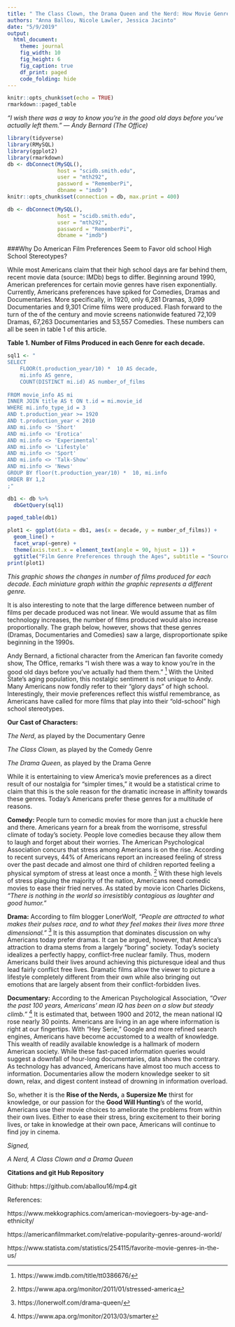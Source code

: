 ```yaml
---
title: " The Class Clown, the Drama Queen and the Nerd: How Movie Genres are mirroring our favorite High School Stereotypes "
authors: "Anna Ballou, Nicole Lawler, Jessica Jacinto"
date: "5/9/2019"
output: 
  html_document:
    theme: journal
    fig_width: 10
    fig_height: 6
    fig_caption: true
    df_print: paged
    code_folding: hide
---
```


```r
knitr::opts_chunk$set(echo = TRUE)
rmarkdown::paged_table
```

*“I wish there was a way to know you're in the good old days before you've actually left them.” ― Andy Bernard (The Office)*

```r
library(tidyverse)
library(RMySQL)
library(ggplot2)
library(rmarkdown)
db <- dbConnect(MySQL(), 
                host = "scidb.smith.edu", 
                user = "mth292", 
                password = "RememberPi", 
                dbname = "imdb")
knitr::opts_chunk$set(connection = db, max.print = 400)
```

```r
db <- dbConnect(MySQL(),
                host = "scidb.smith.edu",
                user = "mth292",
                password = "RememberPi",
                dbname = "imdb")
```

###Why Do American Film Preferences Seem to Favor old school High School Stereotypes?


While most Americans claim that their high school days are far behind them, recent movie data (source: IMDb) begs to differ. Beginning around 1990, American preferences for certain movie genres have risen exponentially. Currently, Americans preferences have spiked for Comedies, Dramas and Documentaries. More specifically, in 1920, only 6,281 Dramas, 3,099 Documentaries and 9,301 Crime films were produced. Flash forward to the turn of the of the century and movie screens nationwide featured 72,109 Dramas, 67,263 Documentaries and 53,557 Comedies. These numbers can all be seen in table 1 of this article. 


**Table 1. Number of Films Produced in each Genre for each decade.**                 
```r
sql1 <- "
SELECT 
	FLOOR(t.production_year/10) *  10 AS decade,
	mi.info AS genre, 
	COUNT(DISTINCT mi.id) AS number_of_films
    
FROM movie_info AS mi
INNER JOIN title AS t ON t.id = mi.movie_id
WHERE mi.info_type_id = 3
AND t.production_year >= 1920
AND t.production_year < 2010
AND mi.info <> 'Short'
AND mi.info <> 'Erotica'
AND mi.info <> 'Experimental'
AND mi.info <> 'Lifestyle'
AND mi.info <> 'Sport'
AND mi.info <> 'Talk-Show'
AND mi.info <> 'News'
GROUP BY floor(t.production_year/10) *  10, mi.info
ORDER BY 1,2
;"

db1 <- db %>%
  dbGetQuery(sql1)

paged_table(db1)
```

```r
plot1 <- ggplot(data = db1, aes(x = decade, y = number_of_films)) +
  geom_line() +
  facet_wrap(~genre) +
  theme(axis.text.x = element_text(angle = 90, hjust = 1)) +
  ggtitle("Film Genre Preferences through the Ages", subtitle = "Source: IMDb")
print(plot1)
```

*This graphic shows the changes in number of films produced for each decade. Each miniature graph within the graphic represents a different genre.*

It is also interesting to note that the large difference between number of films per decade produced was not linear. We would assume that as film technology increases, the number of films produced would also increase proportionally. The graph below, however, shows that these genres (Dramas, Documentaries and Comedies) saw a large, disproportionate spike beginning in the 1990s. 

Andy Bernard, a fictional character from the American fan favorite comedy show, The Office, remarks “I wish there was a way to know you’re in the good old days before you’ve actually had them them.” [^1]  With the United State’s aging population, this nostalgic sentiment is not unique to Andy. Many Americans now fondly refer to their “glory days” of high school. Interestingly, their movie preferences reflect this wistful remembrance, as Americans have called for more films that play into their “old-school” high school stereotypes. 


**Our Cast of Characters:**

*The Nerd*, as played by the Documentary Genre

*The Class Clown*, as played by the Comedy Genre

*The Drama Queen*, as played by the Drama Genre 

While it is entertaining to view America’s movie preferences as a direct result of our nostalgia for “simpler times,” it would be a statistical crime to claim that this is the sole reason for the dramatic increase in affinity towards these genres.  Today’s Americans prefer these genres for a multitude of reasons. 

**Comedy:** People turn to comedic movies for more than just a chuckle here and there.  Americans yearn for a break from the worrisome, stressful climate of today’s society. People love comedies because they allow them to laugh and forget about their worries.  The American Psychological Association concurs that stress among Americans is on the rise. According to recent surveys, 44% of Americans report an increased feeling of stress over the past decade and almost one third of children reported feeling a physical symptom of stress at least once a month. [^2] With these high levels of stress plaguing the majority of the nation, Americans need comedic movies to ease their fried nerves. As stated by movie icon Charles Dickens, *“There is nothing in the world so irresistibly contagious as laughter and good humor.”*

**Drama:**  According to film blogger LonerWolf, *“People are attracted to what makes their pulses race, and to what they feel makes their lives more three dimensional.”* [^3] It is this assumption that dominates discussion on why Americans today prefer dramas. It can be argued, however, that America’s attraction to drama stems from a largely “boring” society. Today’s society idealizes a perfectly happy, conflict-free nuclear family. Thus, modern Americans build their lives around achieving this picturesque ideal and thus lead fairly conflict free lives.  Dramatic films allow the viewer to picture a lifestyle completely different from their own while also bringing out emotions that are largely absent from their conflict-forbidden lives. 

**Documentary:**  According to the American Psychological Association, *“Over the past 100 years, Americans' mean IQ has been on a slow but steady climb.”* [^4] It is estimated that, between 1900 and 2012, the mean national IQ rose nearly 30 points. Americans are living in an age where information is right at our fingertips. With “Hey Serie,” Google and more refined search engines, Americans have become accustomed to a wealth of knowledge. This wealth of readily available knowledge is a hallmark of modern American society. While these fast-paced information queries would suggest a downfall of hour-long documentaries, data shows the contrary. As technology has advanced, Americans have almost too much access to information. Documentaries allow the modern knowledge seeker to sit down, relax, and digest content instead of drowning in information overload. 

So, whether it is the **Rise of the Nerds,**  a **Supersize Me** thirst for knowledge, or our passion for the **Good Will Hunting**’s of the world, Americans use their movie choices to ameliorate the problems from within their own lives. Either to ease their stress, bring excitement to their boring lives, or take in knowledge at their own pace, Americans will continue to find joy in cinema. 

*Signed,*

*A Nerd, A Class Clown and a Drama Queen*


**Citations and git Hub Repository**

Github: https://github.com/aballou16/mp4.git

References:

https://www.mekkographics.com/american-moviegoers-by-age-and-ethnicity/

https://americanfilmmarket.com/relative-popularity-genres-around-world/

https://www.statista.com/statistics/254115/favorite-movie-genres-in-the-us/


[^1]: https://www.imdb.com/title/tt0386676/
[^2]: https://www.apa.org/monitor/2011/01/stressed-america
[^3]: https://lonerwolf.com/drama-queen/
[^4]: https://www.apa.org/monitor/2013/03/smarter
